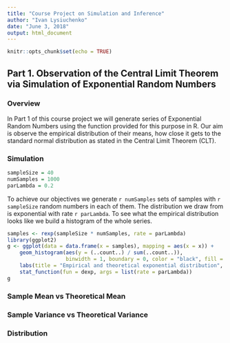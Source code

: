 ```yaml
---
title: "Course Project on Simulation and Inference"
author: "Ivan Lysiuchenko"
date: "June 3, 2018"
output: html_document
---
```


```r
knitr::opts_chunk$set(echo = TRUE)
```

## Part 1. Observation of the Central Limit Theorem via Simulation of Exponential Random Numbers

### Overview

In Part 1 of this course project we will generate series of Exponential Random Numbers
using the function provided for this purpose in R. Our aim is observe the empirical distribution
of their means, how close it gets to the standard normal distribution as stated in the Central
Limit Theorem (CLT).

### Simulation

```r
sampleSize = 40
numSamples = 1000
parLambda = 0.2
```

To achieve our objectives we generate `r numSamples` sets of samples with `r sampleSize` random
numbers in each of them. The distribution we draw from is exponential with rate `r parLambda`.
To see what the empirical distribution looks like we build a histogram of the whole series.

```r
samples <- rexp(sampleSize * numSamples, rate = parLambda)
library(ggplot2)
g <- ggplot(data = data.frame(x = samples), mapping = aes(x = x)) + 
    geom_histogram(aes(y = (..count..) / sum(..count..)), 
                   binwidth = 1, boundary = 0, color = "black", fill = "red") +
    labs(title = "Empirical and theoretical exponential distribution", y = "relative frequency") +
    stat_function(fun = dexp, args = list(rate = parLambda))
g
```

### Sample Mean vs Theoretical Mean

### Sample Variance vs Theoretical Variance

### Distribution
